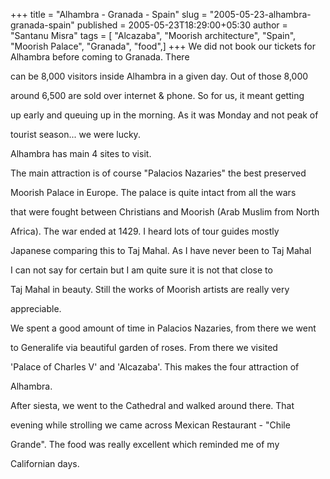 +++
title = "Alhambra - Granada - Spain"
slug = "2005-05-23-alhambra-granada-spain"
published = 2005-05-23T18:29:00+05:30
author = "Santanu Misra"
tags = [ "Alcazaba", "Moorish architecture", "Spain", "Moorish Palace", "Granada", "food",]
+++
We did not book our tickets for Alhambra before coming to Granada. There

can be 8,000 visitors inside Alhambra in a given day. Out of those 8,000

around 6,500 are sold over internet & phone. So for us, it meant getting

up early and queuing up in the morning. As it was Monday and not peak of

tourist season... we were lucky.



  







<span style="text-align: justify;">Alhambra has main 4 sites to visit.

The main attraction is of course "Palacios Nazaries" the best preserved

Moorish Palace in Europe. The palace is quite intact from all the wars

that were fought between Christians and Moorish (Arab Muslim from North

Africa). The war ended at 1429. I heard lots of tour guides mostly

Japanese comparing this to Taj Mahal. As I have never been to Taj Mahal

I can not say for certain but I am quite sure it is not that close to

Taj Mahal in beauty. Still the works of Moorish artists are really very

appreciable.</span>  

  



We spent a good amount of time in Palacios Nazaries, from there we went

to Generalife via beautiful garden of roses. From there we visited

'Palace of Charles V' and 'Alcazaba'. This makes the four attraction of

Alhambra.



  



After siesta, we went to the Cathedral and walked around there. That

evening while strolling we came across Mexican Restaurant - "Chile

Grande". The food was really excellent which reminded me of my

Californian days.
